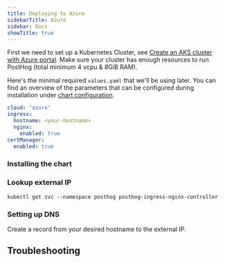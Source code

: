 ```yaml
---
title: Deploying to Azure
sidebarTitle: Azure
sidebar: Docs
showTitle: true
---
```



First we need to set up a Kubernetes Cluster, see [Create an AKS cluster with Azure portal](https://docs.microsoft.com/en-us/azure/aks/kubernetes-walkthrough-portal#create-an-aks-cluster). Make sure your cluster has enough resources to run PostHog (total minimum 4 vcpu & 8GiB RAM).

Here's the minimal required `values.yaml` that we'll be using later. You can find an overview of the parameters that can be configured during installation under [chart configuration](/docs/self-host/deploy/configuration).
```yaml
cloud: "azure"
ingress:
  hostname: <your-hostname>
  nginx:
    enabled: true
certManager:
  enabled: true
```

### Installing the chart

<InstallingSnippet />
    
### Lookup external IP

```console
kubectl get svc --namespace posthog posthog-ingress-nginx-controller
```
### Setting up DNS

Create a record from your desired hostname to the external IP.

## Troubleshooting
<TryUnsecureSnippet />

<UpgradingSnippet />
<UninstallingSnippet />
